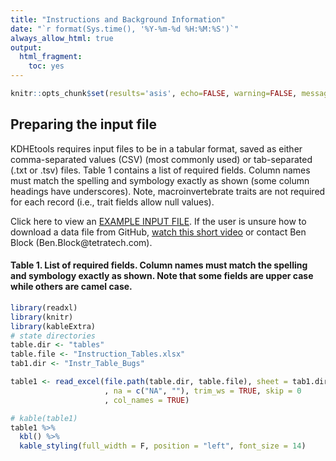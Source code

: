 ```yaml
---
title: "Instructions and Background Information"
date: "`r format(Sys.time(), '%Y-%m-%d %H:%M:%S')`"
always_allow_html: true
output:
  html_fragment:
    toc: yes
---
```


```r
knitr::opts_chunk$set(results='asis', echo=FALSE, warning=FALSE, message = FALSE)
```

## Preparing the input file

KDHEtools requires input files to be in a tabular format, saved as either comma-separated values (CSV) (most commonly used) or tab-separated (.txt or .tsv) files. Table 1 contains a list of required fields. Column names must match the spelling and symbology exactly as shown (some column headings have underscores). Note, macroinvertebrate traits are not required for each record (i.e., trait fields allow null values).

Click here to view an [EXAMPLE INPUT FILE](https://github.com/Blocktt/ShinyAppDocuments/tree/main/KDHEtools/Example_Files). If the user is unsure how to download a data file from GitHub, [watch this short video](https://www.youtube.com/watch?v=GIJdfuAoqFI) or contact Ben Block (Ben.Block\@tetratech.com).

#### Table 1. List of required fields. Column names must match the spelling and symbology exactly as shown. Note that some fields are upper case while others are camel case.

```r
library(readxl)
library(knitr)
library(kableExtra)
# state directories
table.dir <- "tables"
table.file <- "Instruction_Tables.xlsx"
tab1.dir <- "Instr_Table_Bugs"

table1 <- read_excel(file.path(table.dir, table.file), sheet = tab1.dir
                     , na = c("NA", ""), trim_ws = TRUE, skip = 0
                     , col_names = TRUE)  

# kable(table1)
table1 %>% 
  kbl() %>% 
  kable_styling(full_width = F, position = "left", font_size = 14)
```
